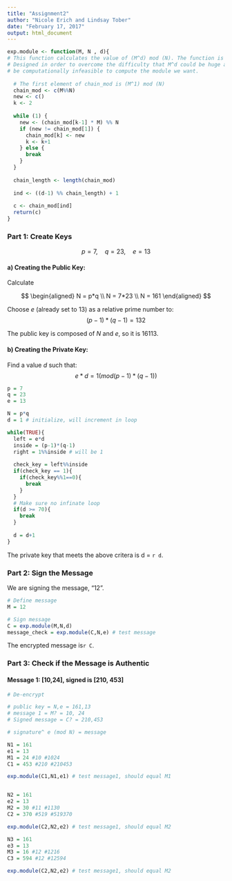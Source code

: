 ```yaml
---
title: "Assignment2"
author: "Nicole Erich and Lindsay Tober"
date: "February 17, 2017"
output: html_document
---
```


```r
exp.module <- function(M, N , d){
# This function calculates the value of (M^d) mod (N). The function is specifically
# Designed in order to overcome the difficulty that M^d could be huge and it might 
# be computationally infeasible to compute the module we want.
  
  # The first element of chain_mod is (M^1) mod (N)  
  chain_mod <- c(M%%N)
  new <- c()
  k <- 2
  
  while (1) {
    new <- (chain_mod[k-1] * M) %% N
    if (new != chain_mod[1]) {
      chain_mod[k] <- new
      k <- k+1
    } else {
      break
    }
  }
  
  chain_length <- length(chain_mod)
  
  ind <- ((d-1) %% chain_length) + 1
  
  c <- chain_mod[ind]
  return(c)
}
```
### Part 1: Create Keys

$$p = 7, \quad q = 23, \quad e = 13$$

#### a) Creating the Public Key:
Calculate 

$$
\begin{aligned}
N = p*q \\
N = 7*23 \\
N = 161
\end{aligned}
$$

Choose $e$ (already set to 13) as a relative prime number to:
$$(p-1)*(q-1) = 132$$

The public key is composed of $N$ and $e$, so it is 16113.



#### b) Creating the Private Key:

Find a value $d$ such that:
$$
e*d = 1(mod(p-1)*(q-1))
$$

```r
p = 7
q = 23
e = 13

N = p*q
d = 1 # initialize, will increment in loop

while(TRUE){
  left = e*d
  inside = (p-1)*(q-1)
  right = 1%%inside # will be 1
  
  check_key = left%%inside
  if(check_key == 1){
    if(check_key%%1==0){
      break
    }
  }
  # Make sure no infinate loop
  if(d >= 70){
    break
  }
  
  d = d+1
}
```


The private key that meets the above critera is d = `r d`.


### Part 2: Sign the Message

We are signing the message, "12". 

```r
# Define message
M = 12

# Sign message
C = exp.module(M,N,d)
message_check = exp.module(C,N,e) # test message
```

The encrypted message is`r C`.

### Part 3: Check if the Message is Authentic

#### Message 1: [10,24], signed is [210, 453]

```r
# De-encrypt

# public key = N,e = 161,13
# message 1 = M? = 10, 24
# Signed message = C? = 210,453

# signature^ e (mod N) = message

N1 = 161
e1 = 13
M1 = 24 #10 #1024
C1 = 453 #210 #210453

exp.module(C1,N1,e1) # test message1, should equal M1


N2 = 161
e2 = 13
M2 = 30 #11 #1130
C2 = 370 #519 #519370

exp.module(C2,N2,e2) # test message1, should equal M2

N3 = 161
e3 = 13
M3 = 16 #12 #1216
C3 = 594 #12 #12594

exp.module(C2,N2,e2) # test message1, should equal M2


```

